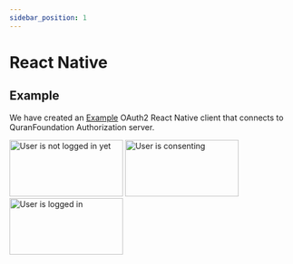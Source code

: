 ```yaml
---
sidebar_position: 1
---
```


# React Native

<PartialIntro />
<PartialObtainClientCredentials />

## Example

We have created an [Example](https://github.com/quran/oauth2-react-native-client-example) OAuth2 React Native client that connects to QuranFoundation Authorization server.

<div style={{display: 'flex', alignItems: 'center'}}>
<img style={{width: '30%', border: '1px black solid', margin: '0px 10px'}} alt="User is not logged in yet" src="/img/mobile-auth/logged_out.png" width="200px" height="100px"/>
<img style={{width: '30%', border: '1px black solid', margin: '0px 10px'}} alt="User is consenting" src="/img/mobile-auth/consent.png" width="200px" height="100px"/>
<img style={{width: '30%', border: '1px black solid', margin: '0px 10px'}} alt="User is logged in" src="/img/mobile-auth/logged_in.png" width="200px" height="100px"/>
</div>
